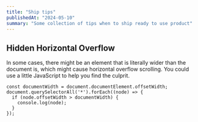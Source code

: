 ```yaml
---
title: "Ship tips"
publishedAt: "2024-05-10"
summary: "Some collection of tips when to ship ready to use product"
---
```


## Hidden Horizontal Overflow

In some cases, there might be an element that is literally wider than the document is, which might cause horizontal overflow scrolling. You could use a little JavaScript to help you find the culprit.

```
const documentWidth = document.documentElement.offsetWidth;
document.querySelectorAll('*').forEach((node) => {
  if (node.offsetWidth > documentWidth) {
    console.log(node);
  }
});
```
